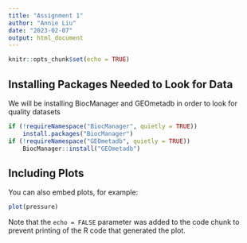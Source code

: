 ```yaml
---
title: "Assignment 1"
author: "Annie Liu"
date: "2023-02-07"
output: html_document
---
```


```r
knitr::opts_chunk$set(echo = TRUE)
```

## Installing Packages Needed to Look for Data

We will be installing BiocManager and GEOmetadb in order to look for quality datasets

```r
if (!requireNamespace("BiocManager", quietly = TRUE))
    install.packages("BiocManager")
if (!requireNamespace("GEOmetadb", quietly = TRUE))
    BiocManager::install("GEOmetadb")
```

## Including Plots

You can also embed plots, for example:

```r
plot(pressure)
```

Note that the `echo = FALSE` parameter was added to the code chunk to prevent printing of the R code that generated the plot.
